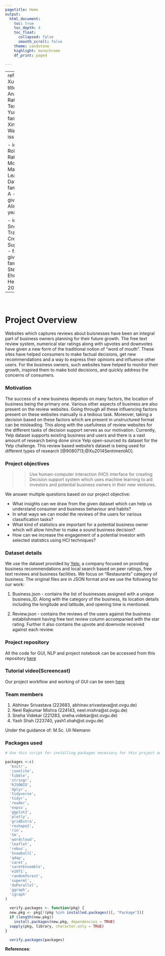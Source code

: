 ```yaml
---
pagetitle: Home 
output:
  html_document: 
    toc: true
    toc_depth: 4
    toc_float: 
      collapsed: false
      smooth_scroll: false
    theme: sandstone
    highlight: monochrome
    df_print: paged

---
```


---
references:
  - id: Xu2014SentimentAO
    title: Sentiment Analysis of Yelp ‘ s Ratings Based on Text
    author:
    - family: Yun
      given: Xu
    - family: Wu
      given: Xinhui
    - family: Wang
      given: Qinxia
    issued:
      year: 2014
  
  - id: 9080713
    title: Robust Review Rating Prediction Model based on Machine and Deep Learning Yelp Dataset
    author:
    - family: Rafay
      given: A
    - family: Suleman
      given: M
    - family: Alim
      given: A
    issued:
      year: 2020
      
  - id: snorkel
    title: Snorkel Rapid Training Data Creation with Weak Supervision
    author:
    - family: Ratner
      given: Alexander 
    - family: Bach
      given: Stephen H
    - family: Ehrenberg
      given: Henry
    issued:
      year: 2017
    
---

&nbsp;
&nbsp;
&nbsp;  

# Project Overview

Websites which captures reviews about buisnesses have been an integral part of business owners planning for their future growth. The free text review system, numerical star ratings along with upvotes and downvotes have given a new form of the traditional notion of “word of mouth”. These sites have helped consumers to make factual decisions, get new recommendations and a way to express their opinions and influence other users. For the business owners, such websites have helped to monitor their growth, inspired them to make bold decisions, and quickly address the concerns of consumers.

### <span class="header">Motivation</span>

The success of a new business depends on many factors, the location of business being the primary one. Various other aspects of business are also present on the review websites. Going through all these influencing factors present on these websites manually is a tedious task. Moreover, taking a decision based on these factors which are present in unstructured format can be misleading. This along with the usefulness of review websites for the different tasks of decision support serves as our motivation. Currently, Yelp dataset supports existing business and users and there is a vast amount of research being done since Yelp open-sourced its dataset for the Yelp challenge. This review based website’s dataset is being used for different types of research [@9080713;@Xu2014SentimentAO].


### <span class="header"> Project objectives</span>

>>Use human-computer interaction (HCI) interface for creating Decision support system which uses machine learning to aid investors and potential business owners in their new ventures.

We answer multiple questions based on our project objective:

* What insights can we draw from the given dataset which can help us understand consumer and business behaviour and habits?
* In what ways we can model the reviews of the users for various classification tasks?
* What kind of statistics are important for a potential business owner which will allow   him/her to make a sound business decision?
* How can we increase the engagement of a potential investor with selected statistics using HCI techniques?

### <span class="header"> Dataset details</span>

We use the dataset provided by [Yelp](https://www.yelp.com/dataset), a company focused on providing business recommendations and local search based on peer ratings, free text reviews and business facilities. We focus on "Restaurants" category of business. The original files are in JSON format and we use the following for our work:

1. Business.json - contains the list of businesses assigned with a unique business_ID. Along with the category of the business, its location details including the longitude and latitude, and opening time is mentioned.

2. Review.json - contains the reviews of the users against the business establishment having free text review column accompanied with the star rating. Further it also contains the upvote and downvote received against each review.

### <span class="header"> Project repository</span>

All the code for GUI, NLP and project notebook can be accessed from this repository [here](https://github.com/n-e-e-l/Team-Rocket)

### <span class="header"> Tutorial video(Screencast)</span>

Our project workflow and working of GUI can be seen [here](https://www.youtube.com/watch?v=mAepQKD-kFY&feature=youtu.be)

### <span class="header"> Team members</span>

1. Abhinav Srivastava (223683, abhinav.srivastava@st.ovgu.de)
2. Neel Rajkumar Mishra (224143, neel.mishra@st.ovgu.de)
3. Sneha Videkar (221283, sneha.videkar@st.ovgu.de)
4. Yash Shah (223740, yash1.shah@st.ovgu.de)

Under the guidance of: M.Sc. Uli Niemann

### <span class="header"> Packages used</span>

```r
# Use this script for installing packages necessary for this project and loading them

packages <-c(
  'knitr',
  'jsonlite',
  'tibble',
  'stringr',
  'RJSONIO',
  'dplyr',
  'tidyverse',
  'tidyr',
  'reader',
  'expss',
  'ggplot2',
  'plotly',
  'gridExtra',
  'reshape2',
  'rio',
  'tm',
  'wordcloud',
  'leaflet',
  'rebus',
  'SnowballC',
  'qdap',
  'caret',
  'caretEnsemble',
  'e1071',
  'randomforest',
  'superml',
  'doParallel',
  'ggraph',
  'igraph'
)
  
  verify.packages <- function(pkg) {
  new.pkg <- pkg[!(pkg %in% installed.packages()[, "Package"])]
  if (length(new.pkg))
    install.packages(new.pkg, dependencies = TRUE)
  sapply(pkg, library, character.only = TRUE)
}

  verify.packages(packages)


```



__References__:
